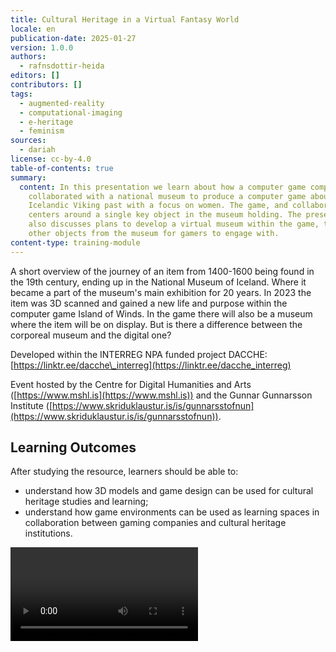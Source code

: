 ```yaml
---
title: Cultural Heritage in a Virtual Fantasy World
locale: en
publication-date: 2025-01-27
version: 1.0.0
authors:
  - rafnsdottir-heida
editors: []
contributors: []
tags:
  - augmented-reality
  - computational-imaging
  - e-heritage
  - feminism
sources:
  - dariah
license: cc-by-4.0
table-of-contents: true
summary:
  content: In this presentation we learn about how a computer game company
    collaborated with a national museum to produce a computer game about the
    Icelandic Viking past with a focus on women. The game, and collaboration,
    centers around a single key object in the museum holding. The presentation
    also discusses plans to develop a virtual museum within the game, to display
    other objects from the museum for gamers to engage with.
content-type: training-module
---
```

A short overview of the journey of an item from 1400-1600 being found in the 19th century, ending up in the National Museum of Iceland. Where it became a part of the museum's main exhibition for 20 years. In 2023 the item was 3D scanned and gained a new life and purpose within the computer game Island of Winds. In the game there will also be a museum where the item will be on display. But is there a difference between the corporeal museum and the digital one?

Developed within the INTERREG NPA funded project DACCHE: [https://linktr.ee/dacche\_interreg](https://linktr.ee/dacche_interreg)

Event hosted by the Centre for Digital Humanities and Arts ([https://www.mshl.is](https://www.mshl.is)) and the Gunnar Gunnarsson Institute ([https://www.skriduklaustur.is/is/gunnarsstofnun](https://www.skriduklaustur.is/is/gunnarsstofnun)).

## Learning Outcomes

After studying the resource, learners should be able to:

* understand how 3D models and game design can be used for cultural heritage studies and learning;
* understand how game environments can be used as learning spaces in collaboration between gaming companies and cultural heritage institutions.

<Video provider="youtube" id="BuRrZ6k8fg4?si=8NRWhas24g4sidUe">
  Cultural heritage in a virtual fantasy world
</Video>
